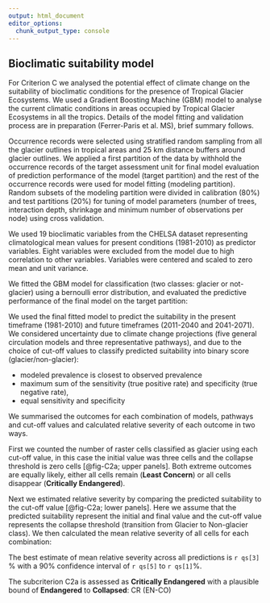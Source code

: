 ```yaml
---
output: html_document
editor_options: 
  chunk_output_type: console
---
```


## Bioclimatic suitability model

For Criterion C we analysed the potential effect of climate change on the suitability of bioclimatic conditions for the presence of Tropical Glacier Ecosystems. We used a Gradient Boosting Machine (GBM) model to analyse the current climatic conditions in areas occupied by Tropical Glacier Ecosystems in all the tropics. Details of the model fitting and validation process are in preparation (Ferrer-Paris et al. MS), brief summary follows.

Occurrence records were selected using stratified random sampling from all the glacier outlines in tropical areas and 25 km distance buffers around glacier outlines. We applied a first partition of the data by withhold the occurrence records of the target assessment unit for final model evaluation of prediction performance of the model (target partition) and the rest of the occurrence records were used for model fitting (modeling partition). Random subsets of the modeling partition were divided in calibration (80%) and test partitions (20%) for tuning of model parameters (number of trees, interaction depth, shrinkage and minimum number of observations per node) using cross validation.

We used 19 bioclimatic variables from the CHELSA dataset representing climatological mean values for present conditions (1981-2010) as predictor variables. Eight variables were excluded from the model due to high correlation to other variables. Variables were centered and scaled to zero mean and unit variance.

We fitted the GBM model for classification (two classes: glacier or not-glacier) using a bernoulli error distribution, and evaluated the predictive performance of the final model on the target partition:

We used the final fitted model to predict the suitability in the present timeframe (1981-2010) and future timeframes (2011-2040 and 2041-2071). We considered uncertainty due to climate change projections (five general circulation models and three representative pathways), and due to the choice of cut-off values to classify predicted suitability into binary score (glacier/non-glacier):

- modeled prevalence is closest to observed prevalence
- maximum sum of the sensitivity (true positive rate) and specificity (true negative rate),
- equal sensitivity and specificity

We summarised the outcomes for each combination of models, pathways and cut-off values and calculated relative severity of each outcome in two ways.

First we counted the number of raster cells classified as glacier using each cut-off value, in this case the initial value was three cells and the collapse threshold is zero cells [@fig-C2a; upper panels]. Both extreme outcomes are equally likely, either all cells remain (**Least Concern**) or all cells disappear (**Critically Endangered**).

Next we estimated relative severity by comparing the predicted suitability to the cut-off value [@fig-C2a; lower panels]. Here we assume that the predicted suitability represent the initial and final value and the cut-off value represents the collapse threshold (transition from Glacier to Non-glacier class). We then calculated the mean relative severity of all cells for each combination:

The best estimate of mean relative severity across all predictions is `r qs[3]` % with a 90% confidence interval of `r qs[5]` to `r qs[1]`%.

The subcriterion C2a is assessed as **Critically Endangered** with a plausible bound of **Endangered** to **Collapsed**: CR (EN-CO)
